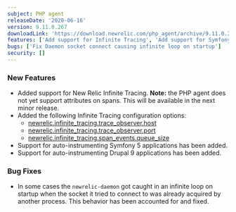 ```yaml
---
subject: PHP agent
releaseDate: '2020-06-16'
version: 9.11.0.267
downloadLink: 'https://download.newrelic.com/php_agent/archive/9.11.0.267'
features: ['Add support for Infinite Tracing', 'Add support for Symfony 5 auto-instrumentation', 'Add support for Drupal 9 auto-instrumentation']
bugs: ['Fix Daemon socket connect causing infinite loop on startup']
security: []
---
```


### New Features

* Added support for New Relic Infinite Tracing. **Note:** the PHP agent does not yet support attributes on spans. This will be available in the next minor release.
* Added the following Infinite Tracing configuration options:
  * [newrelic.infinite_tracing.trace_observer.host](https://docs.newrelic.com/docs/agents/php-agent/configuration/php-agent-configuration#inivar-inftr-host)
  * [newrelic.infinite_tracing.trace_observer.port](https://docs.newrelic.com/docs/agents/php-agent/configuration/php-agent-configuration#inivar-inftr-port)
  * [newrelic.infinite_tracing.span_events.queue_size](https://docs.newrelic.com/docs/agents/php-agent/configuration/php-agent-configuration#inivar-inftr-queue)
* Support for auto-instrumenting Symfony 5 applications has been added.
* Support for auto-instrumenting Drupal 9 applications has been added.

### Bug Fixes

* In some cases the `newrelic-daemon` got caught in an infinite loop on startup when the socket it tried to connect to was already acquired by another process. This behavior has been accounted for and fixed.
